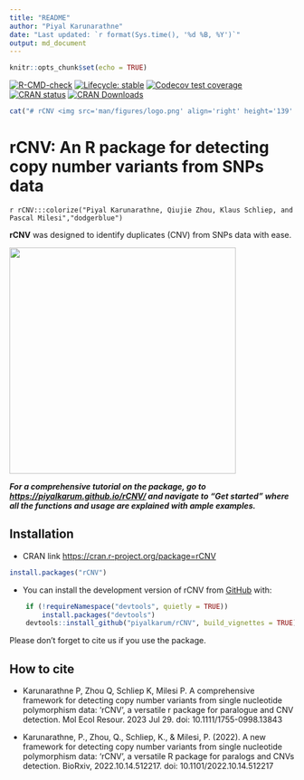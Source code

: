 ```yaml
---
title: "README"
author: "Piyal Karunarathne"
date: "Last updated: `r format(Sys.time(), '%d %B, %Y')`"
output: md_document
---
```


```r
knitr::opts_chunk$set(echo = TRUE)
```

<!-- badges: start -->
[![R-CMD-check](https://github.com/piyalkarum/rCNV/workflows/R-CMD-check/badge.svg)](https://github.com/piyalkarum/rCNV/actions)
[![Lifecycle: stable](https://img.shields.io/badge/lifecycle-stable-brightgreen.svg)](https://lifecycle.r-lib.org/articles/stages.html#stable)
[![Codecov test coverage](https://codecov.io/gh/piyalkarum/rCNV/branch/master/graph/badge.svg)](https://app.codecov.io/gh/piyalkarum/rCNV?branch=master)
[![CRAN status](https://www.r-pkg.org/badges/version/rCNV)](https://CRAN.R-project.org/package=rCNV)
[![CRAN Downloads](https://cranlogs.r-pkg.org/badges/rCNV)](https://cran.r-project.org/package=rCNV)
<!-- badges: end -->

```r
cat("# rCNV <img src='man/figures/logo.png' align='right' height='139' />")
```


# rCNV: An R package for detecting copy number variants from SNPs data
`r rCNV:::colorize("Piyal Karunarathne, Qiujie Zhou, Klaus Schliep, and Pascal Milesi","dodgerblue")`

**rCNV** was designed to identify duplicates (CNV) from SNPs data with ease.

![](vignettes/dup.plot.parrotfish.png){width=400}

***For a comprehensive tutorial on the package, go to <https://piyalkarum.github.io/rCNV/> and navigate to “Get started” where all the functions and usage are explained with ample examples.***

## Installation  

* CRAN link <https://cran.r-project.org/package=rCNV>  
```r
install.packages("rCNV")
```

* You can install the development version of rCNV from [GitHub](https://github.com/) with:
```r
    if (!requireNamespace("devtools", quietly = TRUE)) 
        install.packages("devtools") 
    devtools::install_github("piyalkarum/rCNV", build_vignettes = TRUE)
```
Please don’t forget to cite us if you use the package.

## How to cite

* Karunarathne P, Zhou Q, Schliep K, Milesi P. A comprehensive framework for detecting copy number variants from single nucleotide polymorphism data: 'rCNV', a versatile r package for paralogue and CNV detection. Mol Ecol Resour. 2023 Jul 29. doi: 10.1111/1755-0998.13843

* Karunarathne, P., Zhou, Q., Schliep, K., & Milesi, P. (2022). A new framework for detecting copy number variants from single nucleotide polymorphism data: ‘rCNV’, a versatile R package for paralogs and CNVs detection. BioRxiv, 2022.10.14.512217. doi: 10.1101/2022.10.14.512217


